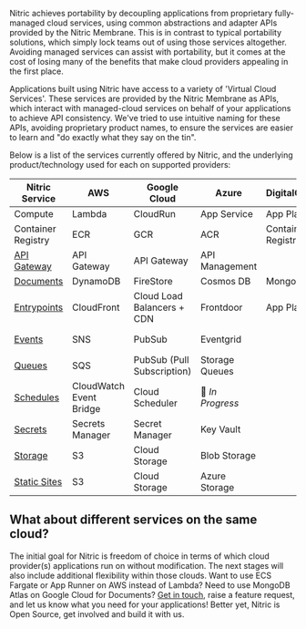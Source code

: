 Nitric achieves portability by decoupling applications from proprietary fully-managed cloud services, using common abstractions and adapter APIs provided by the Nitric Membrane. This is in contrast to typical portability solutions, which simply lock teams out of using those services altogether. Avoiding managed services can assist with portability, but it comes at the cost of losing many of the benefits that make cloud providers appealing in the first place.

Applications built using Nitric have access to a variety of 'Virtual Cloud Services'. These services are provided by the Nitric Membrane as APIs, which interact with managed-cloud services on behalf of your applications to achieve API consistency. We've tried to use intuitive naming for these APIs, avoiding proprietary product names, to ensure the services are easier to learn and "do exactly what they say on the tin".

Below is a list of the services currently offered by Nitric, and the underlying product/technology used for each on supported providers:

| **Nitric Service**                                  | **AWS**                 | **Google Cloud**           | **Azure**        | **DigitalOcean**   | **Local**                                               |
| --------------------------------------------------- | ----------------------- | -------------------------- | ---------------- | ------------------ | ------------------------------------------------------- |
| Compute                                             | Lambda                  | CloudRun                   | App Service      | App Platform       | Docker                                                  |
| Container Registry                                  | ECR                     | GCR                        | ACR              | Container Registry | Docker                                                  |
| [API Gateway](/docs/reference/project/api-gateways) | API Gateway             | API Gateway                | API Management   |                    | [Custom](https://github.com/nitrictech/dev-api-gateway) |
| [Documents](/docs/reference/api/documents)          | DynamoDB                | FireStore                  | Cosmos DB        | MongoDB            | BoltDB                                                  |
| [Entrypoints](/docs/reference/project/entrypoints)  | CloudFront              | Cloud Load Balancers + CDN | Frontdoor        | App Platform       | Nginx                                                   |
| [Events](/docs/reference/api/events)                | SNS                     | PubSub                     | Eventgrid        |                    | Custom Test                                             |
| [Queues](/docs/reference/api/queues)                | SQS                     | PubSub (Pull Subscription) | Storage Queues   |                    | Custom Test                                             |
| [Schedules](/docs/reference/project/schedules)      | CloudWatch Event Bridge | Cloud Scheduler            | 🚧 _In Progress_ |                    | _currently unavailable_                                 |
| [Secrets](/docs/reference/api/secrets)              | Secrets Manager         | Secret Manager             | Key Vault        |                    | Custom Test                                             |
| [Storage](/docs/reference/api/storage)              | S3                      | Cloud Storage              | Blob Storage     |                    | MinIO                                                   |
| [Static Sites](/docs/reference/project/sites)       | S3                      | Cloud Storage              | Azure Storage    |                    | Nginx                                                   |

## What about different services on the same cloud?

The initial goal for Nitric is freedom of choice in terms of which cloud provider(s) applications run on without modification. The next stages will also include additional flexibility within those clouds. Want to use ECS Fargate or App Runner on AWS instead of Lambda? Need to use MongoDB Atlas on Google Cloud for Documents? [Get in touch](https://github.com/nitrictech/nitric/issues), raise a feature request, and let us know what you need for your applications! Better yet, Nitric is Open Source, get involved and build it with us.
